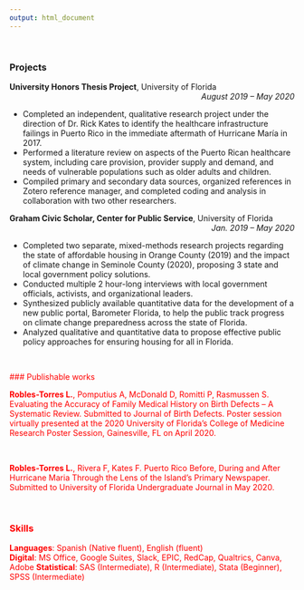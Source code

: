 ```yaml
---
output: html_document
---
```


&nbsp;

### Projects
<div align="left">
**University Honors Thesis Project**, University of Florida <div align="right"> *August 2019 – May 2020* <div align="left">
- Completed an independent, qualitative research project under the direction of Dr. Rick Kates to identify the  healthcare infrastructure failings in Puerto Rico in the immediate aftermath of Hurricane María in 2017.  
- Performed a literature review on aspects of the Puerto Rican healthcare system, including care provision, provider  supply and demand, and needs of vulnerable populations such as older adults and children.  
- Compiled primary and secondary data sources, organized references in Zotero reference manager, and completed  coding and analysis in collaboration with two other researchers.  

<div align="left"> **Graham Civic Scholar, Center for Public Service**, University of Florida <div align="right"> *Jan. 2019 – May 2020* 
<div align="left">
- Completed two separate, mixed-methods research projects regarding the state of affordable housing in Orange  County (2019) and the impact of climate change in Seminole County (2020), proposing 3 state and local  government policy solutions.
- Conducted multiple 2 hour-long interviews with local government officials, activists, and organizational leaders. 
- Synthesized publicly available quantitative data for the development of a new public portal, Barometer Florida, to  help the public track progress on climate change preparedness across the state of Florida. 
- Analyzed qualitative and quantitative data to propose effective public policy approaches for ensuring housing for  all in Florida. 

<div align="left">

&nbsp;

<FONT COLOR="RED"> ### Publishable works 

| **Robles-Torres L.**, Pomputius A, McDonald D, Romitti P, Rasmussen S. Evaluating the Accuracy of Family Medical  History on Birth Defects – A Systematic Review. Submitted to Journal of Birth Defects. Poster session virtually presented  at the 2020 University of Florida’s College of Medicine Research Poster Session, Gainesville, FL on April 2020.

&nbsp;

**Robles-Torres L.**, Rivera F, Kates F. Puerto Rico Before, During and After Hurricane Maria Through the Lens of the  Island’s Primary Newspaper. Submitted to University of Florida Undergraduate Journal in May 2020. 

&nbsp;


### Skills 

**Languages**: Spanish (Native fluent), English (fluent)  
**Digital**: MS Office, Google Suites, Slack, EPIC, RedCap, Qualtrics, Canva, Adobe 
**Statistical**: SAS (Intermediate), R (Intermediate), Stata (Beginner), SPSS (Intermediate)
